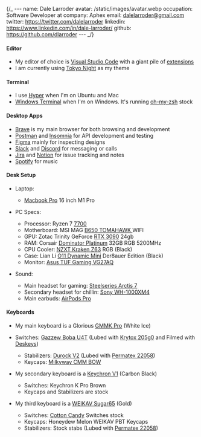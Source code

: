 {/_ ---
name: Dale Larroder
avatar: /static/images/avatar.webp
occupation: Software Developer at
company: Aphex
email: dalelarroder@gmail.com
twitter: https://twitter.com/dalelarroder
linkedin: https://www.linkedin.com/in/dale-larroder/
github: https://github.com/dlarroder
--- _/}

#### Editor

- My editor of choice is [Visual Studio Code](https://code.visualstudio.com/) with a giant pile of [extensions](https://howivscode.com/dlarroder)
- I am currently using [Tokyo Night](https://marketplace.visualstudio.com/items?itemName=enkia.tokyo-night) as my theme

#### Terminal

- I use [Hyper](https://hyper.is/) when I'm on Ubuntu and Mac
- [Windows Terminal](https://www.microsoft.com/en-us/p/windows-terminal/9n0dx20hk701) when I'm on Windows. It's running [oh-my-zsh](https://ohmyz.sh/) stock

#### Desktop Apps

- [Brave](https://brave.com/) is my main browser for both browsing and development
- [Postman](https://www.postman.com/) and [Insomnia](https://insomnia.rest/) for API development
  and testing
- [Figma](https://www.figma.com/) mainly for inspecting designs
- [Slack](https://slack.com/) and [Discord](https://discord.com/) for messaging or calls
- [Jira](https://www.atlassian.com/software/jira) and [Notion](https://www.notion.so/) for issue
  tracking and notes
- [Spotify](https://www.spotify.com/ph-en/) for music

#### Desk Setup

- Laptop:
  - [Macbook Pro](https://www.apple.com/ph/shop/buy-mac/macbook-pro/16-inch) 16 inch M1 Pro
- PC Specs:
  - Processor: Ryzen 7 [7700](https://www.amd.com/en/products/apu/amd-ryzen-7-7700)
  - Motherboard: MSI MAG [B650 TOMAHAWK
    ](https://www.msi.com/Motherboard/MAG-B650-TOMAHAWK-WIFI) WIFI
  - GPU: Zotac Trinity GeForce [RTX
    3090](https://www.zotac.com/us/product/graphics_card/zotac-gaming-geforce-rtx-3090-trinity)
    24gb
  - RAM: Corsair [Dominator
    Platinum](https://www.corsair.com/us/en/Categories/Products/Memory/DOMINATOR-PLATINUM-RGB-DDR5-Memory---Black/p/CMT32GX5M2B5200C38)
    32GB RGB 5200MHz
  - CPU Cooler: [NZXT Kraken Z63](https://nzxt.com/product/kraken-z63-rgb) RGB (Black)
  - Case: Lian Li [O11 Dynamic Mini](https://lian-li.com/product/o11-dynamic-mini/) Der8auer
    Edition (Black)
  - Monitor: [Asus TUF Gaming
    VG27AQ](https://www.asus.com/Displays-Desktops/Monitors/TUF-Gaming/TUF-Gaming-VG27AQ/)
- Sound:

  - Main headset for gaming: [Steelseries Arctis 7](https://steelseries.com/gaming-headsets/arctis-7)
  - Secondary headset for chillin: [Sony
    WH-1000XM4](https://www.sony.com.ph/electronics/headband-headphones/wh-1000xm4)
  - Main earbuds: [AirPods Pro](https://www.apple.com/ph/airpods-pro/)

#### Keyboards

- My main keyboard is a Glorious [GMMK
  Pro](https://www.pcgamingrace.com/products/glorious-gmmk-pro-75-barebone-black) (White Ice)
- Switches: [Gazzew Boba U4T](https://zionstudios.ph/product/gazzew-boba-u4t-thocky-tactile-switches/) (Lubed with
  [Krytox 205g0](https://divinikey.com/products/205-grade-0-switch-lubricant) and Filmed with
  [Deskeys](https://divinikey.com/products/deskeys-switch-film))

  - Stabilizers: [Durock V2](https://divinikey.com/products/durock-v2-stabilizers-screw-in)
    (Lubed with [Permatex
    22058](https://www.amazon.com/dp/B000AL8VD2?tag=switchclick-20&geniuslink=true))
  - Keycaps: [Milkyway CMM BOW](https://zionstudios.ph/product/groupbuy-milkyway-cmm-bow/)

- My secondary keyboard is a [Keychron
  V1](https://www.keychron.com/products/keychron-v1-qmk-via-custom-mechanical-keyboard) (Carbon
  Black)

  - Switches: Keychron K Pro Brown
  - Keycaps and Stabilizers are stock

- My third keyboard is a [WEIKAV
  Sugar65](https://mechkeys.com/products/weikav-sugar65-aluminium-alloy-keyboard-kit?variant=44568168693983)
  (Gold)
  - Switches: [Cotton Candy](https://loobedswitches.com/products/cotton-candy-switches) Switches
    stock
  - Keycaps: Honeydew Melon WEIKAV PBT Keycaps
  - Stabilizers: Stock stabs (Lubed with [Permatex
    22058](https://www.amazon.com/dp/B000AL8VD2?tag=switchclick-20&geniuslink=true))
